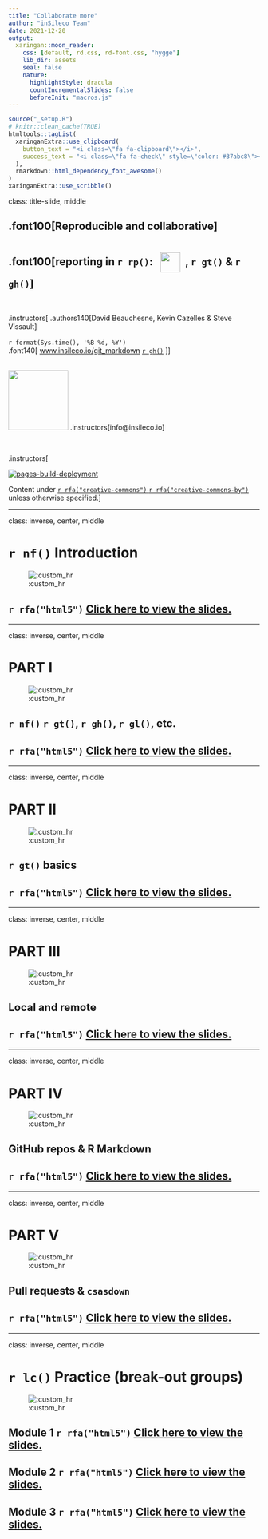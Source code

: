 ```yaml
---
title: "Collaborate more"
author: "inSileco Team"
date: 2021-12-20
output:
  xaringan::moon_reader:
    css: [default, rd.css, rd-font.css, "hygge"]
    lib_dir: assets
    seal: false
    nature:
      highlightStyle: dracula
      countIncrementalSlides: false
      beforeInit: "macros.js"
---
```



```r
source("_setup.R")
# knitr::clean_cache(TRUE)
htmltools::tagList(
  xaringanExtra::use_clipboard(
    button_text = "<i class=\"fa fa-clipboard\"></i>",
    success_text = "<i class=\"fa fa-check\" style=\"color: #37abc8\"></i>",
  ),
  rmarkdown::html_dependency_font_awesome()
)
xaringanExtra::use_scribble()
```


class: title-slide, middle


## .font100[Reproducible and collaborative]

## .font100[reporting in `r rp()`: <img src="https://github.com/rstudio/rmarkdown/raw/main/man/figures/logo.png" style="vertical-align: middle;margin:10px" width="40px"></img>, `r gt()` & `r gh()`]

<br>

.instructors[
  .authors140[David Beauchesne, Kevin Cazelles & Steve Vissault]
  <br><br>
  `r format(Sys.time(), '%B %d, %Y')`
  <br>
  .font140[
  [www.insileco.io/git_markdown](https://www.insileco.io/git_markdown/#1) [`r gh()`](https://github.com/inSilecoInc/git_markdown)
  <!-- [`r db()`](link_to_data) -->
  <!-- [`r rfa("file-pdf")`](link_to_pdf_version) -->
  ]
]

<br>
<img src="img/logoW.png" width="120px"></img>
.instructors[info@insileco.io]

<br>

.instructors[

[![pages-build-deployment](https://github.com/inSilecoInc/learning_git/actions/workflows/pages/pages-build-deployment/badge.svg)](https://github.com/inSilecoInc/learning_git/actions/workflows/pages/pages-build-deployment)

Content under [`r rfa("creative-commons")` `r rfa("creative-commons-by")`](https://creativecommons.org/licenses/by/4.0/) unless otherwise specified.]



---

class: inverse, center, middle

# `r nf()` Introduction

![:custom_hr]()

## `r rfa("html5")` [Click here to view the slides.](_00_introduction.html)




---

class: inverse, center, middle

# PART I

![:custom_hr]()

##  `r nf()` `r gt()`, `r gh()`, `r gl()`, etc.

## `r rfa("html5")` [Click here to view the slides.](_01_overview.html)





---

class: inverse, center, middle

# PART II

![:custom_hr]()

## `r gt()` basics

## `r rfa("html5")` [Click here to view the slides.](_02_basic_git.html)





---

class: inverse, center, middle

# PART III

![:custom_hr]()

## Local and remote

## `r rfa("html5")` [Click here to view the slides.](_03_local_remote.html)


---

class: inverse, center, middle

# PART IV

![:custom_hr]()

## GitHub repos & R Markdown

## `r rfa("html5")` [Click here to view the slides.](_04_rmarkdown.html)



---

class: inverse, center, middle

# PART V

![:custom_hr]()

## Pull requests & `csasdown`

## `r rfa("html5")` [Click here to view the slides.](_05_csas.html)


---

class: inverse, center, middle

# `r lc()` Practice (break-out groups)

![:custom_hr]()

## Module 1 `r rfa("html5")` [Click here to view the slides.](_z01_break_out.html)

## Module 2 `r rfa("html5")` [Click here to view the slides.](_z02_break_out.html)

## Module 3 `r rfa("html5")` [Click here to view the slides.](_z03_break_out.html)
